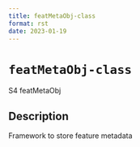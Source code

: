```yaml
--- 
title: featMetaObj-class 
format: rst 
date: 2023-01-19 
--- 
```

# `featMetaObj-class`

S4 featMetaObj


## Description

Framework to store feature metadata


